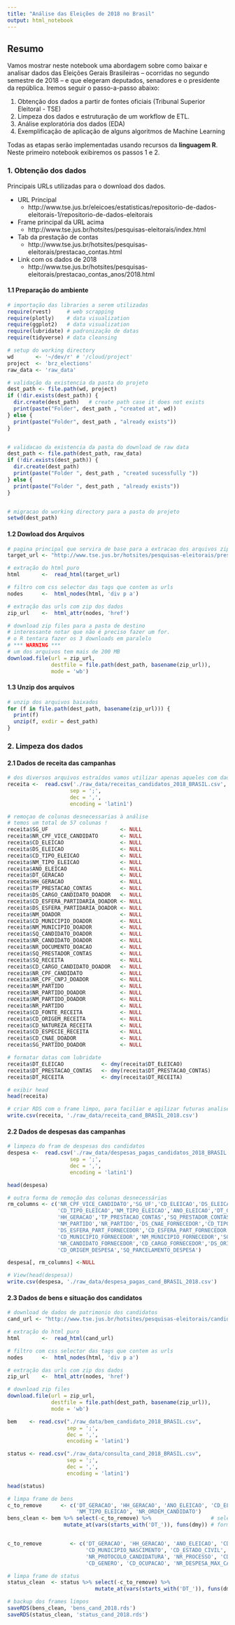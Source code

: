 ```yaml
---
title: "Análise das Eleições de 2018 no Brasil"
output: html_notebook
---
```


## **Resumo**

Vamos mostrar neste notebook uma abordagem sobre como baixar e analisar dados  das Eleições Gerais Brasileiras -- ocorridas no segundo semestre de 2018 -- e que elegeram deputados, senadores e o presidente da república. 
Iremos seguir o passo-a-passo abaixo:

1. Obtenção dos dados a partir de fontes oficiais (Tribunal Superior Eleitoral - TSE)
2. Limpeza dos dados e estruturação de um workflow de ETL.
3. Análise exploratória dos dados (EDA)
4. Exemplificação de aplicação de alguns algoritmos de Machine Learning

Todas as etapas serão implementadas usando recursos da **linguagem R**.
Neste primeiro notebook exibiremos os passos 1 e 2.


### 1. **Obtenção dos dados**

Principais URLs utilizadas para o download dos dados.

* URL Principal
    * http://www.tse.jus.br/eleicoes/estatisticas/repositorio-de-dados-eleitorais-1/repositorio-de-dados-eleitorais
* Frame principal da URL acima
    * http://www.tse.jus.br/hotsites/pesquisas-eleitorais/index.html
* Tab da prestação de contas
    * http://www.tse.jus.br/hotsites/pesquisas-eleitorais/prestacao_contas.html
* Link com os dados de 2018
    * http://www.tse.jus.br/hotsites/pesquisas-eleitorais/prestacao_contas_anos/2018.html


#### 1.1 **Preparação do ambiente**
```r
# importação das libraries a serem utilizadas
require(rvest)     # web scrapping
require(plotly)    # data visualization
require(ggplot2)   # data visualization
require(lubridate) # padronização de datas
require(tidyverse) # data cleansing
```


```r
# setup do working directory
wd       <- '~/dev/r' # '/cloud/project'
project  <- 'brz_elections'
raw_data <- 'raw_data'

# validação da existencia da pasta do projeto
dest_path <- file.path(wd, project)
if (!dir.exists(dest_path)) {
  dir.create(dest_path)   # create path case it does not exists
  print(paste("Folder", dest_path , "created at", wd))
} else {
  print(paste("Folder", dest_path , "already exists"))
}


# validacao da existencia da pasta do download de raw data
dest_path <- file.path(dest_path, raw_data)
if (!dir.exists(dest_path)) {
  dir.create(dest_path)
  print(paste("Folder ", dest_path , "created sucessfully "))
} else {
  print(paste("Folder ", dest_path , "already exists"))
}


# migracao do working directory para a pasta do projeto
setwd(dest_path)
```

#### 1.2 **Dowload dos Arquivos**
```r
# pagina principal que servira de base para a extracao dos arquivos zip
target_url <- "http://www.tse.jus.br/hotsites/pesquisas-eleitorais/prestacao_contas_anos/2018.html"

# extração do html puro
html       <-  read_html(target_url)

# filtro com css selector das tags que contem as urls
nodes      <-  html_nodes(html, 'div p a')

# extração das urls com zip dos dados
zip_url    <-  html_attr(nodes, 'href')
```


```r
# download zip files para a pasta de destino
# interessante notar que não é preciso fazer um for. 
# o R tentara fazer os 3 downloads em paralelo
# *** WARNING ***
# um dos arquivos tem mais de 200 MB
download.file(url = zip_url, 
              destfile = file.path(dest_path, basename(zip_url)),
              mode = 'wb')
```

#### 1.3 **Unzip dos arquivos**

```r
# unzip dos arquivos baixados
for (f in file.path(dest_path, basename(zip_url))) {
  print(f)
  unzip(f, exdir = dest_path)
}
```


### 2. **Limpeza dos dados**
#### 2.1 **Dados de receita das campanhas**
```r
# dos diversos arquivos estraídos vamos utilizar apenas aqueles com dados de todo o brasil
receita <-  read.csv('./raw_data/receitas_candidatos_2018_BRASIL.csv',
                    sep = ';', 
                    dec = ',',
                    encoding = 'latin1')

# remoçao de colunas desnecessarias à análise
# temos um total de 57 colunas !
receita$SG_UF                       <- NULL
receita$NR_CPF_VICE_CANDIDATO       <- NULL
receita$CD_ELEICAO                  <- NULL
receita$DS_ELEICAO                  <- NULL
receita$CD_TIPO_ELEICAO             <- NULL
receita$NM_TIPO_ELEICAO             <- NULL
receita$ANO_ELEICAO                 <- NULL
receita$DT_GERACAO                  <- NULL
receita$HH_GERACAO                  <- NULL
receita$TP_PRESTACAO_CONTAS         <- NULL
receita$DS_CARGO_CANDIDATO_DOADOR   <- NULL
receita$CD_ESFERA_PARTIDARIA_DOADOR <- NULL
receita$DS_ESFERA_PARTIDARIA_DOADOR <- NULL
receita$NM_DOADOR                   <- NULL
receita$CD_MUNICIPIO_DOADOR         <- NULL
receita$NM_MUNICIPIO_DOADOR         <- NULL        
receita$SQ_CANDIDATO_DOADOR         <- NULL
receita$NR_CANDIDATO_DOADOR         <- NULL
receita$NR_DOCUMENTO_DOACAO         <- NULL
receita$SQ_PRESTADOR_CONTAS         <- NULL
receita$SQ_RECEITA                  <- NULL
receita$CD_CARGO_CANDIDATO_DOADOR   <- NULL
receita$NR_CPF_CANDIDATO            <- NULL
receita$NR_CPF_CNPJ_DOADOR          <- NULL
receita$NM_PARTIDO                  <- NULL
receita$NR_PARTIDO_DOADOR           <- NULL
receita$NM_PARTIDO_DOADOR           <- NULL
receita$NR_PARTIDO                  <- NULL
receita$CD_FONTE_RECEITA            <- NULL
receita$CD_ORIGEM_RECEITA           <- NULL
receita$CD_NATUREZA_RECEITA         <- NULL
receita$CD_ESPECIE_RECEITA          <- NULL
receita$CD_CNAE_DOADOR              <- NULL
receita$SG_PARTIDO_DOADOR           <- NULL

# formatar datas com lubridate
receita$DT_ELEICAO            <- dmy(receita$DT_ELEICAO)
receita$DT_PRESTACAO_CONTAS   <- dmy(receita$DT_PRESTACAO_CONTAS)
receita$DT_RECEITA            <- dmy(receita$DT_RECEITA)

# exibir head
head(receita)

# criar RDS com o frame limpo, para faciliar e agilizar futuras analises
write.csv(receita, './raw_data/receita_cand_BRASIL_2018.csv')
```

#### 2.2 **Dados de despesas das campanhas**
```r
# limpeza do fram de despesas dos candidatos
despesa <-  read.csv('./raw_data/despesas_pagas_candidatos_2018_BRASIL.csv',
                    sep = ';', 
                    dec = ',',
                    encoding = 'latin1')

head(despesa)

# outra forma de remoção das colunas desnecessárias
rm_columns <- c('NR_CPF_VICE_CANDIDATO','SG_UF','CD_ELEICAO','DS_ELEICAO',
                'CD_TIPO_ELEICAO','NM_TIPO_ELEICAO','ANO_ELEICAO','DT_GERACAO',
                'HH_GERACAO','TP_PRESTACAO_CONTAS','SQ_PRESTADOR_CONTAS','NR_CPF_CANDIDATO',
                'NM_PARTIDO','NR_PARTIDO','DS_CNAE_FORNECEDOR','CD_TIPO_FORNECEDOR','CD_CNAE_FORNECEDOR',
                'DS_ESFERA_PART_FORNECEDOR','CD_ESFERA_PART_FORNECEDOR','SG_UF_FORNECEDOR',
                'CD_MUNICIPIO_FORNECEDOR','NM_MUNICIPIO_FORNECEDOR','SQ_CANDIDATO_FORNECEDOR',
                'NR_CANDIDATO_FORNECEDOR','CD_CARGO_FORNECEDOR','DS_ORIGEM_DESPESA',
                'CD_ORIGEM_DESPESA','SQ_PARCELAMENTO_DESPESA')

despesa[, rm_columns] <-NULL

# View(head(despesa))
write.csv(despesa, './raw_data/despesa_pagas_cand_BRASIL_2018.csv')
```


#### 2.3 **Dados de bens e situação dos candidatos**
```r
# download de dados de patrimonio dos candidatos
cand_url <- "http://www.tse.jus.br/hotsites/pesquisas-eleitorais/candidatos_anos/2018.html"

# extração do html puro
html       <-  read_html(cand_url)

# filtro com css selector das tags que contem as urls
nodes      <-  html_nodes(html, 'div p a')

# extração das urls com zip dos dados
zip_url    <-  html_attr(nodes, 'href')

# download zip files
download.file(url = zip_url, 
              destfile = file.path(dest_path, basename(zip_url)),
              mode = 'wb')
```
```r
bem    <- read.csv("./raw_data/bem_candidato_2018_BRASIL.csv",
                   sep = ';', 
                   dec = ',',
                   encoding = 'latin1')

status <- read.csv("./raw_data/consulta_cand_2018_BRASIL.csv",
                   sep = ';', 
                   dec = ',',
                   encoding = 'latin1')

head(status)
```


```r
# limpa frame de bens
c_to_remove      <- c('DT_GERACAO', 'HH_GERACAO', 'ANO_ELEICAO', 'CD_ELEICAO', 'DT_ELEICAO', 'SG_UF', 'CD_TIPO_ELEICAO',
                      'NM_TIPO_ELEICAO', 'NR_ORDEM_CANDIDATO')
bens_clean <- bem %>% select(-c_to_remove) %>%                   # seleciona todas as colunas exceto a do vetor acima
                  mutate_at(vars(starts_with('DT_')), funs(dmy)) # formata todas as datas no dataframe com lubridate


c_to_remove         <- c('DT_GERACAO', 'HH_GERACAO', 'ANO_ELEICAO', 'CD_ELEICAO', 'CD_TIPO_ELEICAO', 'NM_SOCIAL_CANDIDATO',
                         'CD_MUNICIPIO_NASCIMENTO', 'CD_ESTADO_CIVIL', 'CD_GRAU_INSTRUCAO', 'CD_COR_RACA', 'SG_UF',
                         'NR_PROTOCOLO_CANDIDATURA', 'NR_PROCESSO', 'CD_SIT_TOT_TURNO', 'CD_CARGO', 'CD_SITUACAO_CANDIDATURA',
                         'CD_GENERO', 'CD_OCUPACAO', 'NR_DESPESA_MAX_CAMPANHA')

# limpa frame de status
status_clean  <- status %>% select(-c_to_remove) %>% 
                            mutate_at(vars(starts_with('DT_')), funs(dmy))

# backup dos frames limpos
saveRDS(bens_clean, 'bens_cand_2018.rds')
saveRDS(status_clean, 'status_cand_2018.rds')
```

